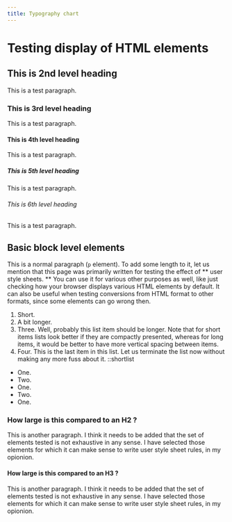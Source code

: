 ```yaml
---
title: Typography chart
---
```


# Testing display of HTML elements
## This is 2nd level heading
This is a test paragraph.
### This is 3rd level heading
This is a test paragraph.
#### This is 4th level heading
This is a test paragraph.
##### This is 5th level heading
This is a test paragraph.
###### This is 6th level heading
This is a test paragraph.

## Basic block level elements

This is a normal paragraph (`p` element).
To add some length to it, let us mention that this page was
primarily written for testing the effect of ** user style sheets. **
You can use it for various other purposes as well, like just checking how
your browser displays various HTML elements by default.
It can also be useful when testing conversions from HTML
format to other formats, since some elements can go wrong then.
      

1. Short. 
2. A bit longer. 
3. Three. Well, probably this list item should be longer. Note that
for short items lists look better if they are compactly presented,
whereas for long items, it would be better to have more vertical spacing between items.
4. Four. This is the last item in this list.
  Let us terminate the list now without making any more fuss about it.
  ::shortlist
  * One.
  * Two. 
  * One. 
  * Two. 
  * One. 

### How large is this compared to an H2 ? 

This is another paragraph. I think it needs to be added that
the set of elements tested is not exhaustive in any sense. I have selected
those elements for which it can make sense to write user style sheet rules,
in my opionion.


#### How large is this compared to an H3 ? 

This is another paragraph. I think it needs to be added that
the set of elements tested is not exhaustive in any sense. I have selected
those elements for which it can make sense to write user style sheet rules,
in my opionion.
